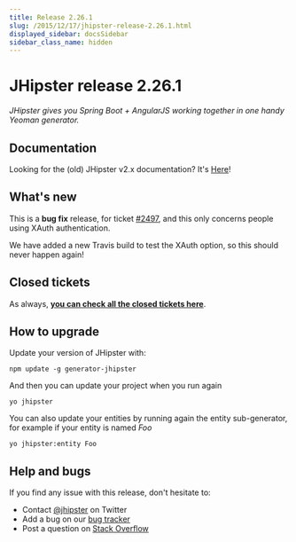 ```yaml
---
title: Release 2.26.1
slug: /2015/12/17/jhipster-release-2.26.1.html
displayed_sidebar: docsSidebar
sidebar_class_name: hidden
---
```


JHipster release 2.26.1
==================

*JHipster gives you Spring Boot + AngularJS working together in one handy Yeoman generator.*

Documentation
----------

Looking for the (old) JHipster v2.x documentation? It's [Here](/documentation-archive/)!

What's new
----------

This is a **bug fix** release, for ticket [#2497](https://github.com/jhipster/generator-jhipster/issues/2497), and this only concerns people using XAuth authentication.

We have added a new Travis build to test the XAuth option, so this should never happen again!

Closed tickets
------------

As always, __[you can check all the closed tickets here](https://github.com/jhipster/generator-jhipster/issues?q=milestone%3A2.26.1+is%3Aclosed)__.

How to upgrade
------------

Update your version of JHipster with:

```
npm update -g generator-jhipster
```

And then you can update your project when you run again

```
yo jhipster
```

You can also update your entities by running again the entity sub-generator, for example if your entity is named _Foo_

```
yo jhipster:entity Foo
```

Help and bugs
--------------

If you find any issue with this release, don't hesitate to:

- Contact [@jhipster](https://twitter.com/jhipster) on Twitter
- Add a bug on our [bug tracker](https://github.com/jhipster/generator-jhipster/issues?state=open)
- Post a question on [Stack Overflow](http://stackoverflow.com/tags/jhipster/info)
